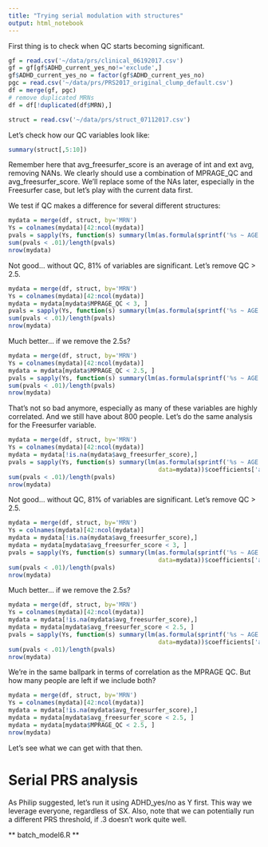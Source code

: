 ```yaml
---
title: "Trying serial modulation with structures"
output: html_notebook
---
```


First thing is to check when QC starts becoming significant.

```r
gf = read.csv('~/data/prs/clinical_06192017.csv')
gf = gf[gf$ADHD_current_yes_no!='exclude',]
gf$ADHD_current_yes_no = factor(gf$ADHD_current_yes_no)
pgc = read.csv('~/data/prs/PRS2017_original_clump_default.csv')
df = merge(gf, pgc)
# remove duplicated MRNs
df = df[!duplicated(df$MRN),]

struct = read.csv('~/data/prs/struct_07112017.csv')
```

Let's check how our QC variables look like:

```r
summary(struct[,5:10])  
```

Remember here that avg_freesurfer_score is an average of int and ext avg, removing NANs. We clearly should use a combination of MPRAGE_QC and avg_freesurfer_score. We'll replace some of the NAs later, especially in the Freesurfer case, but let's play with the current data first.

We test if QC makes a difference for several different structures:

```r
mydata = merge(df, struct, by='MRN')
Ys = colnames(mydata)[42:ncol(mydata)]
pvals = sapply(Ys, function(s) summary(lm(as.formula(sprintf('%s ~ AGE + Sex + MPRAGE_QC', s)), data=mydata))$coefficients['MPRAGE_QC',4])
sum(pvals < .01)/length(pvals)
nrow(mydata)
```

Not good... without QC, 81% of variables are significant. Let's remove QC > 2.5.

```r
mydata = merge(df, struct, by='MRN')
Ys = colnames(mydata)[42:ncol(mydata)]
mydata = mydata[mydata$MPRAGE_QC < 3, ]
pvals = sapply(Ys, function(s) summary(lm(as.formula(sprintf('%s ~ AGE + Sex + MPRAGE_QC', s)), data=mydata))$coefficients['MPRAGE_QC',4])
sum(pvals < .01)/length(pvals)
nrow(mydata)
```

Much better... if we remove the 2.5s?

```r
mydata = merge(df, struct, by='MRN')
Ys = colnames(mydata)[42:ncol(mydata)]
mydata = mydata[mydata$MPRAGE_QC < 2.5, ]
pvals = sapply(Ys, function(s) summary(lm(as.formula(sprintf('%s ~ AGE + Sex + MPRAGE_QC', s)), data=mydata))$coefficients['MPRAGE_QC',4])
sum(pvals < .01)/length(pvals)
nrow(mydata)
```

That's not so bad anymore, especially as many of these variables are highly correlated. And we still have about 800 people. Let's do the same analysis for the Freesurfer variable.

```r
mydata = merge(df, struct, by='MRN')
Ys = colnames(mydata)[42:ncol(mydata)]
mydata = mydata[!is.na(mydata$avg_freesurfer_score),]
pvals = sapply(Ys, function(s) summary(lm(as.formula(sprintf('%s ~ AGE + Sex + avg_freesurfer_score', s)),
                                          data=mydata))$coefficients['avg_freesurfer_score',4])
sum(pvals < .01)/length(pvals)
nrow(mydata)
```

Not good... without QC, 81% of variables are significant. Let's remove QC > 2.5.

```r
mydata = merge(df, struct, by='MRN')
Ys = colnames(mydata)[42:ncol(mydata)]
mydata = mydata[!is.na(mydata$avg_freesurfer_score),]
mydata = mydata[mydata$avg_freesurfer_score < 3, ]
pvals = sapply(Ys, function(s) summary(lm(as.formula(sprintf('%s ~ AGE + Sex + avg_freesurfer_score', s)),
                                          data=mydata))$coefficients['avg_freesurfer_score',4])
sum(pvals < .01)/length(pvals)
nrow(mydata)
```

Much better... if we remove the 2.5s?

```r
mydata = merge(df, struct, by='MRN')
Ys = colnames(mydata)[42:ncol(mydata)]
mydata = mydata[!is.na(mydata$avg_freesurfer_score),]
mydata = mydata[mydata$avg_freesurfer_score < 2.5, ]
pvals = sapply(Ys, function(s) summary(lm(as.formula(sprintf('%s ~ AGE + Sex + avg_freesurfer_score', s)),
                                          data=mydata))$coefficients['avg_freesurfer_score',4])
sum(pvals < .01)/length(pvals)
nrow(mydata)
```

We're in the same ballpark in terms of correlation as the MPRAGE QC. But how many people are left if we include both?

```r
mydata = merge(df, struct, by='MRN')
Ys = colnames(mydata)[42:ncol(mydata)]
mydata = mydata[!is.na(mydata$avg_freesurfer_score),]
mydata = mydata[mydata$avg_freesurfer_score < 2.5, ]
mydata = mydata[mydata$MPRAGE_QC < 2.5, ]
nrow(mydata)
```

Let's see what we can get with that then.

# Serial PRS analysis

As Philip suggested, let's run it using ADHD_yes/no as Y first. This way we leverage everyone, regardless of SX. Also, note that we can potentially run a different PRS threshold, if .3 doesn't work quite well.

** batch_model6.R **




